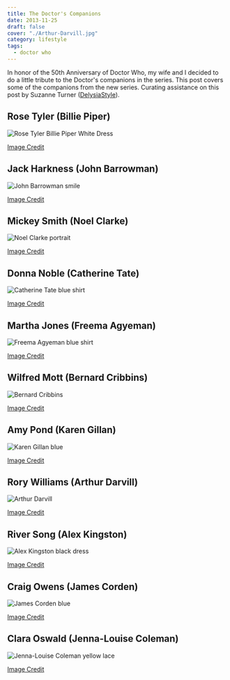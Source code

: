 ```yaml
---
title: The Doctor's Companions
date: 2013-11-25
draft: false
cover: "./Arthur-Darvill.jpg"
category: lifestyle
tags: 
  - doctor who
---
```


In honor of the 50th Anniversary of Doctor Who, my wife and I decided to do a little tribute to the Doctor's companions in the series. This post covers some of the companions from the new series. Curating assistance on this post by Suzanne Turner ([DelysiaStyle](http://delysiastyle.com)).

## Rose Tyler (Billie Piper)

![Rose Tyler Billie Piper White Dress](https://res.cloudinary.com/joelmturner/blog/2013/11/Rose-Tyler-Billie-Piper-White-Dress.jpg)

[Image Credit](http://userserve-ak.last.fm/serve/_/50207127/Billie+Piper+hq+png.png)  

## Jack Harkness (John Barrowman)

![John Barrowman smile](https://res.cloudinary.com/joelmturner/blog/2013/11/John-Barrowman-smile.jpg)

[Image Credit](http://lusciousandlovely19.files.wordpress.com/2013/08/john-barrowman-1.jpg?)  

## Mickey Smith (Noel Clarke)

![Noel Clarke portrait](https://res.cloudinary.com/joelmturner/blog/2013/11/Noel-Clarke-portrait.jpg)

[Image Credit](http://www.bbc.co.uk/blogs/bbcthree/2011/07/noelclarkeqa1.shtml)  

## Donna Noble (Catherine Tate)

![Catherine Tate blue shirt](https://res.cloudinary.com/joelmturner/blog/2013/11/Catherine-Tate-blue-shirt.jpg)

[Image Credit](http://venus.provocateuse.com/show/catherine_tate)  

## Martha Jones (Freema Agyeman)

![Freema Agyeman blue shirt](https://res.cloudinary.com/joelmturner/blog/2013/11/Freema-Agyeman-blue-shirt.jpg)

[Image Credit](https://telestrekoza.com/link-gallery/albums/British_shows/Law_Order_UK/Cast/Season_1/Law_Order_UK_S1_Freema_Agyeman_002.jpg)  

## Wilfred Mott (Bernard Cribbins)

![Bernard Cribbins](https://res.cloudinary.com/joelmturner/blog/2013/11/Bernard-Cribbins.jpg)

[Image Credit](http://www.david-tennant-news.com/blog/bernard-cribbins-is-on-graham-norton-s-bbc-radio-2-programme-today-at-10-am/)  

## Amy Pond (Karen Gillan)

![Karen Gillan blue](https://res.cloudinary.com/joelmturner/blog/2013/11/Karen-Gillan-blue.jpg)

[Image Credit](http://www.wallcg.com/women-redheads-manhattan-karen-gillan-doctor-who-well-83695/)  

## Rory Williams (Arthur Darvill)

![Arthur Darvill](https://res.cloudinary.com/joelmturner/blog/2013/11/Arthur-Darvill.jpg)

[Image Credit](http://www.standard.co.uk/goingout/theatre/dr-who-star-arthur-darvill-has-laptop-stolen-by-burglars-8225957.html)  

## River Song (Alex Kingston)

![Alex Kingston black dress](https://res.cloudinary.com/joelmturner/blog/2013/11/Alex-Kingston-black-dress.jpg)

[Image Credit](http://www.picstopin.com/500/alex-kingston-/http:%7C%7C24*media*tumblr*com%7Ctumblr_md4sqnRVpB1qif9qto1_500*png/)  

## Craig Owens (James Corden)

![James Corden blue](https://res.cloudinary.com/joelmturner/blog/2013/11/James-Corden-blue.jpg)

[Image Credit](http://hamishbrown.com/james-corden/)  

## Clara Oswald (Jenna-Louise Coleman)

![Jenna-Louise Coleman yellow lace](https://res.cloudinary.com/joelmturner/blog/2013/11/Jenna-Louise-Coleman.jpg)

[Image Credit](http://www.mirror.co.uk/tv/tv-news/jenna-louise-coleman-doctor-who-sidekick-1781315)